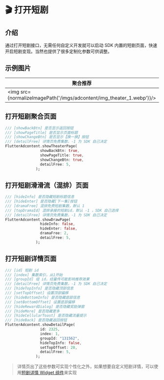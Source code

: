
# 🎬 打开短剧

## 介绍

通过打开短剧接口，无需任何自定义开发就可以启动 SDK 内置的短剧页面，快速开启短剧变现。当然也提供了很多定制化参数可供调整。

## 示例图片
|聚合推荐|聚合剧场|短剧滑滑流|短剧详情|
|--|--|--|--|
| <img src={normalizeImagePath('/imgs/adcontent/img_theater_1.webp')}/> | <img src={normalizeImagePath('/imgs/adcontent/img_theater_2.webp')}/> | <img src={normalizeImagePath('/imgs/adcontent/img_theater_3.webp')}/>| <img src={normalizeImagePath('/imgs/adcontent/img_detail.webp')}/>|

## 打开短剧聚合页面

``` dart
/// [showBackBtn] 是否显示返回按钮
/// [showPageTitle] 是否显示页面标题
/// [showChangeBtn] 是否显示【换一换】按钮
/// [detailFree] 详情页免费集数，-1 为 SDK 自己决定
FlutterAdcontent.showTheaterPage(
                showBackBtn: true,
                showPageTitle: true,
                showChangeBtn: true,
                detailFree: 5,
              );
```


## 打开短剧滑滑流（混排）页面

``` dart
/// [hideInfo] 是否隐藏短剧标题信息
/// [hideEnter] 是否隐藏[下一集]按钮
/// [dramaFree] 混排免费短剧集数，默认 1
/// [topDramaId] 混排承接的短剧id，默认 -1 ，SDK 自己选择
/// [detailFree] 详情页免费集数，-1 为 SDK 自己决定
FlutterAdcontent.showDrawPage(
                hideInfo: false,
                hideEnter: false,
                dramaFree: 2,
                detailFree: 5,
              );
```


## 打开短剧详情页面

``` dart
/// [id] 短剧 id
/// [index] 集数索引，从1开始
/// [groupId] 组 id，经量传可能影响推荐效果
/// [detailFree] 详情页免费集数，-1 为 SDK 自己决定
/// [hideTopInfo] 是否隐藏顶部信息
/// [setTopOffset] 设置顶部偏移
/// [hideBottomInfo] 是否隐藏底部信息
/// [setBottomOffset] 设置底部偏移
/// [hideRewardDialog] 是否隐藏奖励弹窗
/// [hideMore] 是否隐藏更多
/// [hideCellularToast] 是否隐藏流量提示
/// [hideBack] 是否隐藏返回按钮
FlutterAdcontent.showDetailPage(
                id: 2325,
                index: 1,
                groupId: "131562",
                hideTopInfo: false,
                setTopOffset: 20,
                detailFree: 5,
              );
```

> 详情页出了这些参数可实现个性化之外，如果想要自定义短剧详情，可以使用[短剧详情 Widget 组件](/start/guide/adcontent/widgets)来实现
